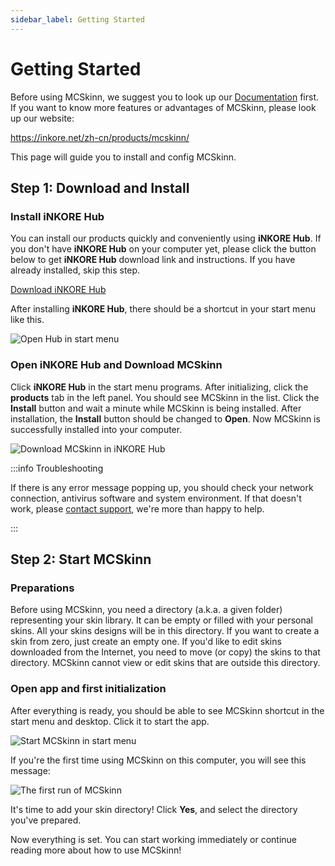 ---
sidebar_label: Getting Started
---

# Getting Started

Before using MCSkinn, we suggest you to look up our [Documentation](docs.inkore.net) first. If you want to know more features or advantages of MCSkinn, please look up our website:

https://inkore.net/zh-cn/products/mcskinn/

This page will guide you to install and config MCSkinn.

## Step 1: Download and Install

### Install iNKORE Hub

You can install our products quickly and conveniently using **iNKORE Hub**. If you don't have **iNKORE Hub** on your computer yet, please click the button below to get **iNKORE Hub** download link and instructions. If you have already installed, skip this step.

[Download iNKORE Hub](https://inkore.net/hub-windows)

After installing **iNKORE Hub**, there should be a shortcut in your start menu like this.

![Open Hub in start menu](hub-in-start-menu.png)

### Open iNKORE Hub and Download MCSkinn

Click **iNKORE Hub** in the start menu programs. After initializing, click the **products** tab in the left panel. You should see MCSkinn in the list. Click the **Install** button and wait a minute while MCSkinn is being installed. After installation, the **Install** button should be changed to **Open**. Now MCSkinn is successfully installed into your computer.

![Download MCSkinn in **iNKORE Hub**](download-mcskinn-in-hub.png)

:::info Troubleshooting

If there is any error message popping up, you should check your network connection, antivirus software and system environment. If that doesn't work, please [contact support](studios@inkore.net), we're more than happy to help.

:::

## Step 2: Start MCSkinn

### Preparations

Before using MCSkinn, you need a directory (a.k.a. a given folder) representing your skin library. It can be empty or filled with your personal skins. All your skins designs will be in this directory. If you want to create a skin from zero, just create an empty one. If you'd like to edit skins downloaded from the Internet, you need to move (or copy) the skins to that directory. MCSkinn cannot view or edit skins that are outside this directory.

### Open app and first initialization

After everything is ready, you should be able to see MCSkinn shortcut in the start menu and desktop. Click it to start the app.

![Start MCSkinn in start menu](start-mcskinn-in-start-menu.png)

If you're the first time using MCSkinn on this computer, you will see this message:

![The first run of MCSkinn](mcskinn-first-run.png)

It's time to add your skin directory! Click **Yes**, and select the directory you've prepared.

Now everything is set. You can start working immediately or continue reading more about how to use MCSkinn!
